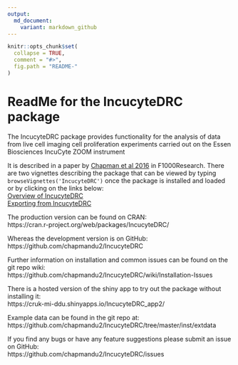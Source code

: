 ```yaml
---
output:
  md_document:
    variant: markdown_github
---
```


<!-- README.md is generated from README.Rmd. Please edit that file -->

```r
knitr::opts_chunk$set(
  collapse = TRUE,
  comment = "#>",
  fig.path = "README-"
)
```

# ReadMe for the IncucyteDRC package

The IncucyteDRC package provides functionality for the analysis of data from live cell imaging cell proliferation experiments carried out on the Essen Biosciences IncuCyte ZOOM instrument

It is described in a paper by [Chapman et al 2016](http://f1000research.com/articles/5-962/) in F1000Research.  There are two vignettes describing the package that can be viewed by typing `browseVignettes('IncucyteDRC')` once the package is installed and loaded or by clicking on the links below:  
[Overview of IncucyteDRC](https://cran.r-project.org/web/packages/IncucyteDRC/vignettes/Overview.html)  
[Exporting from IncucyteDRC](https://cran.r-project.org/web/packages/IncucyteDRC/vignettes/IncucyteZoomExport.html)  

The production version can be found on CRAN:  
https://cran.r-project.org/web/packages/IncucyteDRC/

Whereas the development version is on GitHub:  
https://github.com/chapmandu2/IncucyteDRC

Further information on installation and common issues can be found on the git repo wiki:  
https://github.com/chapmandu2/IncucyteDRC/wiki/Installation-Issues

There is a hosted version of the shiny app to try out the package without installing it:  
https://cruk-mi-ddu.shinyapps.io/IncucyteDRC_app2/

Example data can be found in the git repo at:  
https://github.com/chapmandu2/IncucyteDRC/tree/master/inst/extdata

If you find any bugs or have any feature suggestions please submit an issue on GitHub:  
https://github.com/chapmandu2/IncucyteDRC/issues
